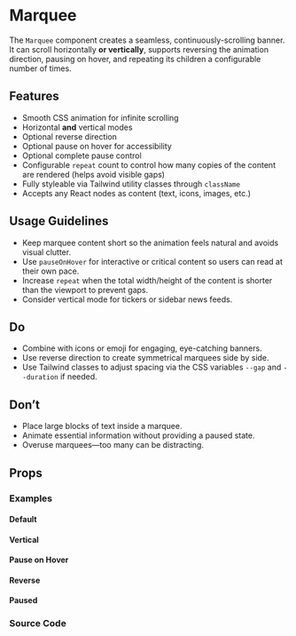 
<Meta of={MarqueeStories} />

# Marquee

The `Marquee` component creates a seamless, continuously-scrolling banner. It can scroll horizontally **or vertically**, supports reversing the animation direction, pausing on hover, and repeating its children a configurable number of times.

## Features

- Smooth CSS animation for infinite scrolling
- Horizontal **and** vertical modes
- Optional reverse direction
- Optional pause on hover for accessibility
- Optional complete pause control
- Configurable `repeat` count to control how many copies of the content are rendered (helps avoid visible gaps)
- Fully styleable via Tailwind utility classes through `className`
- Accepts any React nodes as content (text, icons, images, etc.)

## Usage Guidelines

- Keep marquee content short so the animation feels natural and avoids visual clutter.
- Use `pauseOnHover` for interactive or critical content so users can read at their own pace.
- Increase `repeat` when the total width/height of the content is shorter than the viewport to prevent gaps.
- Consider vertical mode for tickers or sidebar news feeds.

## Do

- Combine with icons or emoji for engaging, eye-catching banners.
- Use reverse direction to create symmetrical marquees side by side.
- Use Tailwind classes to adjust spacing via the CSS variables `--gap` and `--duration` if needed.

## Don’t

- Place large blocks of text inside a marquee.
- Animate essential information without providing a paused state.
- Overuse marquees—too many can be distracting.

## Props

<Controls of={MarqueeStories.Base} />

### Examples

#### Default

<Canvas of={MarqueeStories.Base} />

#### Vertical

<Canvas of={MarqueeStories.Vertical} />

#### Pause on Hover

<Canvas of={MarqueeStories.PauseOnHover} />

#### Reverse

<Canvas of={MarqueeStories.Reverse} />

#### Paused

<Canvas of={MarqueeStories.Paused} />

### Source Code

<Source of={MarqueeStories.Base} language='tsx' />
